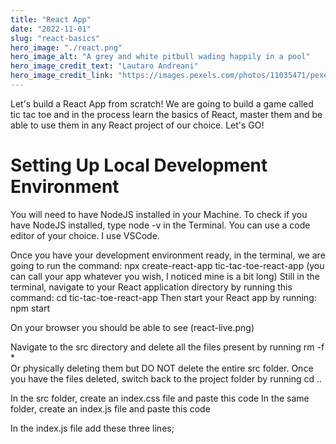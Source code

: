 ```yaml
---
title: "React App"
date: "2022-11-01"
slug: "react-basics"
hero_image: "./react.png"
hero_image_alt: "A grey and white pitbull wading happily in a pool"
hero_image_credit_text: "Lautaro Andreani"
hero_image_credit_link: "https://images.pexels.com/photos/11035471/pexels-photo-11035471.jpeg?auto=compress&cs=tinysrgb&w=1260&h=750&dpr=1"
---
```


Let's build a React App from scratch! We are going to build a game called tic tac toe and in the process learn the basics of React, master them and be able to use them in any React project of our choice. Let's GO!

# Setting Up Local Development Environment

You will need to have NodeJS installed in your Machine.
To check if you have NodeJS installed, type node -v in the Terminal.
You can use a code editor of your choice. I use VSCode.

Once you have your development environment ready, in the terminal, we are going to run the command:
npx create-react-app tic-tac-toe-react-app (you can call your app whatever you wish, I noticed mine is a bit long)
Still in the terminal, navigate to your React application directory by running this command:
cd tic-tac-toe-react-app
Then start your React app by running:
npm start

On your browser you should be able to see (react-live.png)

Navigate to the src directory and delete all the files present by running
rm -f \*  
Or physically deleting them but DO NOT delete the entire src folder.
Once you have the files deleted, switch back to the project folder by running
cd ..

In the src folder, create an index.css file and paste this code
In the same folder, create an index.js file and paste this code

In the index.js file add these three lines;

